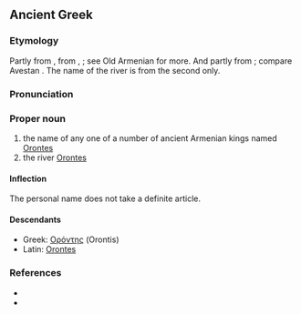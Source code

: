 ==Ancient Greek==
{{wikipedia|Orontid dynasty}}
{{wikipedia|Orontes River}}

===Etymology===
Partly from {{etyl|xme|grc}} {{term/t|xme|sc=Latn|*Arēvand}}, from {{etyl|ira|grc}} {{term/t|und|sc=Latn|*Raivant-}}, {{term/t|und|sc=Latn|*Rayivant-||possessing wealth}}; see Old Armenian {{term|Երուանդ|||sc=Armn|tr=Eruand|lang=xcl}} for more. And partly from {{etyl|xme|grc}} {{term/t|xme|sc=Latn|*Arvand}}; compare Avestan {{term||aurvant-|swift|lang=ae}} {{rfscript|ae}}. The name of the river is from the second only.

===Pronunciation===
{{grc-ipa-rows|o|r|o'|nt|ee|s}}

===Proper noun===
{{grc-proper noun|Ὀρόντου|m|first|Orontēs}}

# the name of any one of a number of ancient Armenian kings named [[Orontes]]
# the river [[Orontes]]

====Inflection====
{{grc-decl-1st-M-eta-pax|form=M-sing|Ὀρόντ|Ὀρόντ|Ὀροντ}}
The personal name does not take a definite article.

====Descendants====
* Greek: [[Ορόντης]] (Orontis)
* Latin: [[Orontes]]

===References===
* {{grc-wh-page|1019}}
* {{R:xcl:Perikhanyan|page=7}}